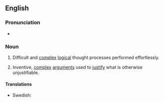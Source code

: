 ==English==
{{was wotd|2016|May|2}}

===Pronunciation===
* {{audio|en-au-mental gymnastics.ogg|Audio (AU)|lang=en}}

===Noun===
{{en-plural noun}}

# Difficult and [[complex]] [[logical]] thought processes performed effortlessly.
#: {{ux|en|To cope with these '''mental gymnastics''' we apply various ways of simplifying and reducing the information.}}
# {{lb|en|pejorative}} Inventive, [[complex]] [[arguments]] used to [[justify]] what is otherwise unjustifiable.
#: {{ux|en|People often perform '''mental gymnastics''' in order to blame anyone but themselves.}}

====Translations====
{{trans-top|difficult and complex logical thought processes}}
* Swedish: {{t|sv|hjärngymnastik}}
{{trans-mid}}
{{trans-bottom}}